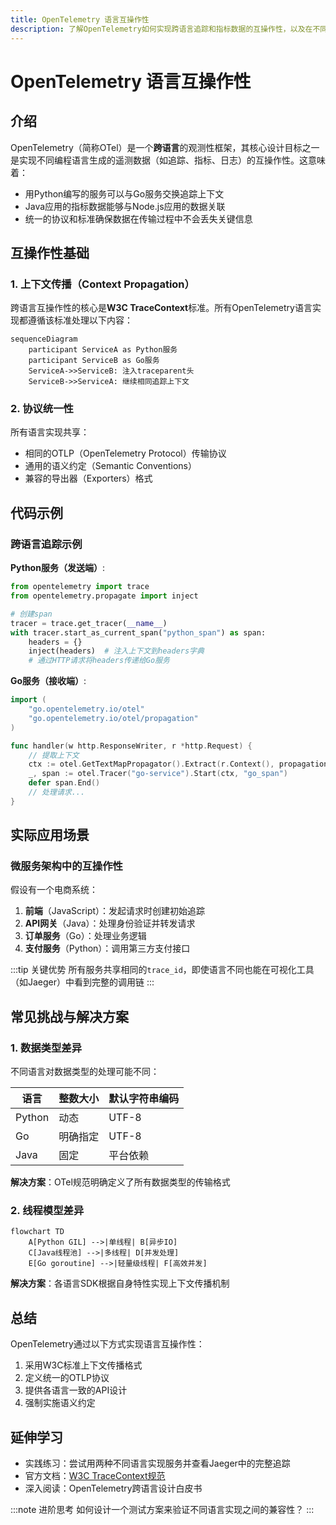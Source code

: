 ```yaml
---
title: OpenTelemetry 语言互操作性
description: 了解OpenTelemetry如何实现跨语言追踪和指标数据的互操作性，以及在不同编程语言间共享上下文的关键机制。
---
```


# OpenTelemetry 语言互操作性

## 介绍

OpenTelemetry（简称OTel）是一个**跨语言**的观测性框架，其核心设计目标之一是实现不同编程语言生成的遥测数据（如追踪、指标、日志）的互操作性。这意味着：

- 用Python编写的服务可以与Go服务交换追踪上下文
- Java应用的指标数据能够与Node.js应用的数据关联
- 统一的协议和标准确保数据在传输过程中不会丢失关键信息

## 互操作性基础

### 1. 上下文传播（Context Propagation）

跨语言互操作性的核心是**W3C TraceContext**标准。所有OpenTelemetry语言实现都遵循该标准处理以下内容：

```mermaid
sequenceDiagram
    participant ServiceA as Python服务
    participant ServiceB as Go服务
    ServiceA->>ServiceB: 注入traceparent头
    ServiceB->>ServiceA: 继续相同追踪上下文
```

### 2. 协议统一性

所有语言实现共享：
- 相同的OTLP（OpenTelemetry Protocol）传输协议
- 通用的语义约定（Semantic Conventions）
- 兼容的导出器（Exporters）格式

## 代码示例

### 跨语言追踪示例

**Python服务（发送端）**:
```python
from opentelemetry import trace
from opentelemetry.propagate import inject

# 创建span
tracer = trace.get_tracer(__name__)
with tracer.start_as_current_span("python_span") as span:
    headers = {}
    inject(headers)  # 注入上下文到headers字典
    # 通过HTTP请求将headers传递给Go服务
```

**Go服务（接收端）**:
```go
import (
    "go.opentelemetry.io/otel"
    "go.opentelemetry.io/otel/propagation"
)

func handler(w http.ResponseWriter, r *http.Request) {
    // 提取上下文
    ctx := otel.GetTextMapPropagator().Extract(r.Context(), propagation.HeaderCarrier(r.Header))
    _, span := otel.Tracer("go-service").Start(ctx, "go_span")
    defer span.End()
    // 处理请求...
}
```

## 实际应用场景

### 微服务架构中的互操作性

假设有一个电商系统：
1. **前端**（JavaScript）：发起请求时创建初始追踪
2. **API网关**（Java）：处理身份验证并转发请求
3. **订单服务**（Go）：处理业务逻辑
4. **支付服务**（Python）：调用第三方支付接口

:::tip 关键优势
所有服务共享相同的`trace_id`，即使语言不同也能在可视化工具（如Jaeger）中看到完整的调用链
:::

## 常见挑战与解决方案

### 1. 数据类型差异

不同语言对数据类型的处理可能不同：

| 语言      | 整数大小 | 默认字符串编码 |
|-----------|----------|----------------|
| Python    | 动态     | UTF-8          |
| Go        | 明确指定 | UTF-8          |
| Java      | 固定     | 平台依赖       |

**解决方案**：OTel规范明确定义了所有数据类型的传输格式

### 2. 线程模型差异

```mermaid
flowchart TD
    A[Python GIL] -->|单线程| B[异步IO]
    C[Java线程池] -->|多线程| D[并发处理]
    E[Go goroutine] -->|轻量级线程| F[高效并发]
```

**解决方案**：各语言SDK根据自身特性实现上下文传播机制

## 总结

OpenTelemetry通过以下方式实现语言互操作性：
1. 采用W3C标准上下文传播格式
2. 定义统一的OTLP协议
3. 提供各语言一致的API设计
4. 强制实施语义约定

## 延伸学习

- 实践练习：尝试用两种不同语言实现服务并查看Jaeger中的完整追踪
- 官方文档：[W3C TraceContext规范](https://www.w3.org/TR/trace-context/)
- 深入阅读：OpenTelemetry跨语言设计白皮书

:::note 进阶思考
如何设计一个测试方案来验证不同语言实现之间的兼容性？
:::